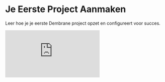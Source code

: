 # Je Eerste Project Aanmaken

Leer hoe je je eerste Dembrane project opzet en configureert voor succes.

<div style={{ position: "relative", paddingBottom: "56.25%", height: 0 }}>
  <iframe
    src="https://www.loom.com/embed/01a93a23955a489cafca82a20c291bc3?sid=924dc6aa-35ca-432a-a4bd-71d575768b07"
    frameBorder={0}
    webkitallowfullscreen=""
    mozallowfullscreen=""
    allowFullScreen=""
    style={{
      position: "absolute",
      top: 0,
      left: 0,
      width: "100%",
      height: "100%"
    }}
  />
</div>


## Stap 1: Je dashboard instellen

1. Log in op je Dembrane account
2. Klik op het **Instellingen** icoon rechtsboven in je dashboard om de taal van je dashboard te wijzigen of een probleem te melden. Als je op enig moment wilt uitloggen, kan dat hier ook.

![](/img13.png)

## Stap 2: Project Aanmaken

1. Als je een nieuw project wilt maken, klik dan op het Home icoon en klik vervolgens op "Aanmaken".

![](/img1.png)

### Project Instellingen

Nu kom je in je hoofddashboard terecht. Zorg eerst dat je in het tabblad **"Project Instellingen"** bent. Hier geef je je project een naam en vermeld je wat over de context van jouw project.
1. **Naam**: Geef je project een naam in plaats van **"Nieuw Project"**. Kies iets beschrijvends en herkenbaars. Je kunt dit later nog wijzigen
2. **Context**: Voeg details toe over het doel van je project (intern gebruik). Dit kan bijvoorbeeld zijn wat het doel van het project is.

![](/img2.png) 

Wat je verder nog in de project instellingen kan doen is alle transcripties downloaden en het project verwijderen wanneer deze niet meer nodig is.





## Stap 3: Je portaal instellen

Het deelnemersportal is je toegangspoort tot het verzamelen van gesprekken op grote schaal. Hier configureer je wat je deelnemers gaan zien bij het scannen van de QR code van het project en in welke taal de transcripten worden opgeslagen.

Voor de volgende aanpassingen te doen, zorg eerst dat je in het tabblad **"Portal Editor"** bent. Deze staat langs de projectinstellingen.

![](/img14.png)


#### Taalinstellingen
1. **Taal**: Dit is de taal van het deelnemersportaal en de transcriptie. <br/>
    Heb je deze in engels staan en je gespreken worden gevoerd in Nederlands, dan gaat je opgenomen audio naar engels vertaald worden en zo worden opgeslagen. <br/>
    🫰Zorg dus altijd dat de taalinstelling van het portaal dezelfde is als de taal van jouw dialoogsessie om correcte transcriptie te verzekeren. <br/>
    Verwacht je meerdere talen? Maak hier dan verschillende projecten voor.  <br/>
    ⚠️ Als je de taal van het project verandert, dan verandert ook de QR code.
2. **Vraag om Naam**: Door dit vakje aan te vinken, moeten deelnemers hun naam opgeven wanneer ze een gesprek starten. 

![](/img5.png)

#### Tutorial Opties
Bij het scannen van de QR code krijgen je deelnemers een tutorial te zien. Door te klikken op het knopje "Show preview" kan je zien hoe dit er voor de deelnemer eruit gaat zien.

![](/PortalEditor_ShowPreview.png)

Je hebt de keuze uit drie opties:
1. **Geen Tutorial**
   - Dit bevat alleen de privacy-informatie
2. **Basis**
   - Dit toont de privacy-informatie en een introductie tot Dembrane.
3. **Geavanceerd**
    - Dit toont de privacy-informatie, een introductie tot Dembrane en tips en trics voor de deelnemer om zo een goed mogelijke opname te maken.

#### Trefwoorden
Hier kan je trefwoorden aanmaken die deelnemers kunnen kiezen bij het starten van een opname. Achteraf kan je ook nog trefwoorden toevoegen aan het gesprek. Dit is handig om gesprekken makkelijk terug te vinden later.
![](/PortalEditor_Trefwoorden.png)


#### Pagina-instellingen
1. **Pagina titel**: Deze titel wordt getoond aan deelnemers wanneer ze een gesprek starten
2. **Pagina inhoud:** Deze pagina wordt getoond aan deelnemers wanneer ze een gesprek starten na het succesvol afronden van de tutorial
3. **Bedank pagina inhoud**: Deze pagina wordt getoond nadat de deelnemer het gesprek heeft afgerond

![](/img6.png) 

#### Transcriptie-instellingen
**Specifieke context:** Hier kun je belangrijke termen, afkortingen of namen van sprekers toevoegen om zeker te zijn dat deze juist in de transcriptie voor komen. Merk je dat in de analyse van je gevegens consquent hetzelfde foutgeschreven staat? Dan is dit de plek om het woord toe te voegen zodat het juist in de analyse verschijnt. 
